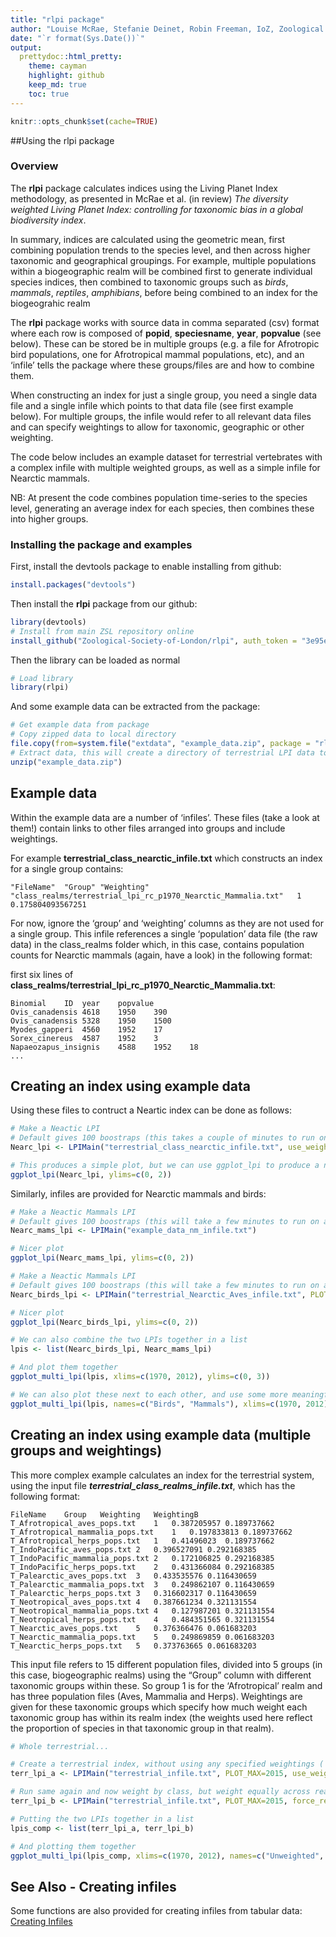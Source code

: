 ```yaml
---
title: "rlpi package"
author: "Louise McRae, Stefanie Deinet, Robin Freeman, IoZ, Zoological Society of London"
date: "`r format(Sys.Date())`"
output:  
  prettydoc::html_pretty:
    theme: cayman
    highlight: github
    keep_md: true  
    toc: true
---
```


```r
knitr::opts_chunk$set(cache=TRUE)
```

##Using the rlpi package 

### Overview

The **rlpi** package calculates indices using the Living Planet Index methodology, as presented in McRae et al. (in review) *The diversity weighted Living Planet Index: controlling for taxonomic bias in a global biodiversity index*.

In summary, indices are calculated using the geometric mean, first combining population trends to the species level, and then across higher taxonomic and geographical groupings. For example, multiple populations within a biogeographic realm will be combined first to generate individual species indices, then combined to taxonomic groups such as *birds*, *mammals*, *reptiles*, *amphibians*, before being combined to an index for the biogeograhic realm

The **rlpi** package works with source data in comma separated (csv) format where each row is composed 
of **popid**, **speciesname**, **year**, **popvalue** (see below). These can be stored be in multiple groups (e.g. a file for Afrotropic bird populations, one for Afrotropical mammal populations, etc), and an 'infile' tells the package where these groups/files are and how to combine them. 

When constructing an index for just a single group, you need a single data file and a single
infile which points to that data file (see first example below). For multiple groups, the infile would refer to all relevant data files and can specify weightings to allow for taxonomic, geographic or other weighting.

The code below includes an example dataset for terrestrial vertebrates with a complex infile with multiple weighted groups, as well as a simple infile for Nearctic mammals.

NB: At present the code combines population time-series to the species level, generating an average index for each species, then combines these into higher groups.

### Installing the package and examples

First, install the devtools package to enable installing from github:

```r
install.packages("devtools")
```

Then install the **rlpi** package from our github:

```r
library(devtools)
# Install from main ZSL repository online
install_github("Zoological-Society-of-London/rlpi", auth_token = "3e95e9d1c26c0bd8f9fed628b224dbe811064c20", dependencies=TRUE)
```

Then the library can be loaded as normal

```r
# Load library
library(rlpi)
```

And some example data can be extracted from the package:

```r
# Get example data from package
# Copy zipped data to local directory 
file.copy(from=system.file("extdata", "example_data.zip", package = "rlpi"), to=getwd())
# Extract data, this will create a directory of terrestrial LPI data to construct a terrestrial index from.
unzip("example_data.zip")

```

## Example data

Within the example data are a number of 'infiles'. These files (take a look at them!) contain links to other files arranged into groups and include weightings. 

For example **terrestrial_class_nearctic_infile.txt** which constructs an index for a single group contains:

```
"FileName"	"Group"	"Weighting"
"class_realms/terrestrial_lpi_rc_p1970_Nearctic_Mammalia.txt"	1	0.175804093567251
```

For now, ignore the 'group' and 'weighting' columns as they are not used for a single group. This infile references a single 'population' data file (the raw data) in the class_realms folder which, in this case, contains population counts for Nearctic mammals (again, have a look) in the following format:

first six lines of **class_realms/terrestrial_lpi_rc_p1970_Nearctic_Mammalia.txt**:

```
Binomial	ID	year	popvalue
Ovis_canadensis	4618	1950	390
Ovis_canadensis	5328	1950	1500
Myodes_gapperi	4560	1952	17
Sorex_cinereus	4587	1952	3
Napaeozapus_insignis	4588	1952	18
...
```

## Creating an index using example data

Using these files to contruct a Neartic index can be done as follows:

```r
# Make a Neactic LPI 
# Default gives 100 boostraps (this takes a couple of minutes to run on a 2014 Macbook)
Nearc_lpi <- LPIMain("terrestrial_class_nearctic_infile.txt", use_weightings = 1, PLOT_MAX=2015)

# This produces a simple plot, but we can use ggplot_lpi to produce a nicer version
ggplot_lpi(Nearc_lpi, ylims=c(0, 2))
```

Similarly, infiles are provided for Nearctic mammals and birds:

```r
# Make a Neactic Mammals LPI 
# Default gives 100 boostraps (this will take a few minutes to run on a 2014 Macbook)
Nearc_mams_lpi <- LPIMain("example_data_nm_infile.txt")

# Nicer plot
ggplot_lpi(Nearc_mams_lpi, ylims=c(0, 2))

# Make a Neactic Mammals LPI 
# Default gives 100 boostraps (this will take a few minutes to run on a 2014 Macbook)
Nearc_birds_lpi <- LPIMain("terrestrial_Nearctic_Aves_infile.txt", PLOT_MAX=2015)

# Nicer plot
ggplot_lpi(Nearc_birds_lpi, ylims=c(0, 2))

# We can also combine the two LPIs together in a list
lpis <- list(Nearc_birds_lpi, Nearc_mams_lpi)

# And plot them together 
ggplot_multi_lpi(lpis, xlims=c(1970, 2012), ylims=c(0, 3))

# We can also plot these next to each other, and use some more meaningful titles
ggplot_multi_lpi(lpis, names=c("Birds", "Mammals"), xlims=c(1970, 2012), ylims=c(0, 3), facet=TRUE)

```

## Creating an index using example data (multiple groups and weightings)

This more complex example calculates an index for the terrestrial system, using the input file ***terrestrial_class_realms_infile.txt***, which has the following format:

```
FileName	Group	Weighting	WeightingB
T_Afrotropical_aves_pops.txt	1	0.387205957	0.189737662
T_Afrotropical_mammalia_pops.txt	1	0.197833813	0.189737662
T_Afrotropical_herps_pops.txt	1	0.41496023	0.189737662
T_IndoPacific_aves_pops.txt	2	0.396527091	0.292168385
T_IndoPacific_mammalia_pops.txt	2	0.172106825	0.292168385
T_IndoPacific_herps_pops.txt	2	0.431366084	0.292168385
T_Palearctic_aves_pops.txt	3	0.433535576	0.116430659
T_Palearctic_mammalia_pops.txt	3	0.249862107	0.116430659
T_Palearctic_herps_pops.txt	3	0.316602317	0.116430659
T_Neotropical_aves_pops.txt	4	0.387661234	0.321131554
T_Neotropical_mammalia_pops.txt	4	0.127987201	0.321131554
T_Neotropical_herps_pops.txt	4	0.484351565	0.321131554
T_Nearctic_aves_pops.txt	5	0.376366476	0.061683203
T_Nearctic_mammalia_pops.txt	5	0.249869859	0.061683203
T_Nearctic_herps_pops.txt	5	0.373763665	0.061683203
```

This input file refers to 15 different population files, divided into 5 groups (in this case, biogeographic realms) using the "Group" column with different taxonomic groups within these. So group 1 is for the 'Afrotropical' realm and has three population files (Aves, Mammalia and Herps). Weightings are given for these taxonomic groups which specify how much weight each taxonomic group has within its realm index (the weights used here reflect the proportion of species in that taxonomic group in that realm). 


```r
# Whole terrestrial...

# Create a terrestrial index, without using any specified weightings ('use_weightings=0' - so treating taxonomic groups equally at one level, and biogeographic realms equally at the next)
terr_lpi_a <- LPIMain("terrestrial_infile.txt", PLOT_MAX=2015, use_weightings=0)

# Run same again and now weight by class, but weight equally across realms (see infile for weights)
terr_lpi_b <- LPIMain("terrestrial_infile.txt", PLOT_MAX=2015, force_recalculation=0, use_weightings=1)

# Putting the two LPIs together in a list
lpis_comp <- list(terr_lpi_a, terr_lpi_b)

# And plotting them together 
ggplot_multi_lpi(lpis_comp, xlims=c(1970, 2012), names=c("Unweighted", "Weighted"), facet=TRUE)
```

## See Also - Creating infiles

Some functions are also provided for creating infiles from tabular data: [Creating Infiles](creating_infiles.md)


```
```



